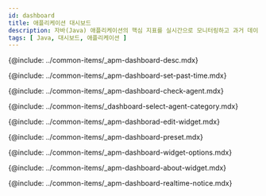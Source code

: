 ```yaml
---
id: dashboard
title: 애플리케이션 대시보드
description: 자바(Java) 애플리케이션의 핵심 지표를 실시간으로 모니터링하고 과거 데이터를 조회할 수 있는 방법을 안내합니다. CPU, 메모리 사용량, 트랜잭션 상태 등의 정보를 포함하여 문제를 빠르게 식별하고 분석할 수 있는 대시보드 설정과 사용법을 확인할 수 있습니다. 에이전트의 연결 상태 확인, 분류별 에이전트 모니터링, 대시보드 위젯의 편집과 프리셋 관리 방법 등을 포함하고 있습니다.
tags: [ Java, 대시보드, 애플리케이션 ]
---
```


<!-- 애플리케이션 대시보드 소개-->
{@include: ../common-items/_apm-dashboard-desc.mdx} 

<!-- 과거 데이터 조회하기-->
{@include: ../common-items/_apm-dashboard-set-past-time.mdx} 

<!-- 에이전트 확인하기-->
{@include: ../common-items/_apm-dashboard-check-agent.mdx} 

<!-- 분류별 에이전트 모니터링-->
{@include: ../common-items/_dashboard-select-agent-category.mdx}

<!-- 위젯 편집하기-->
{@include: ../common-items/_apm-dashborad-edit-widget.mdx}

<!-- 프리셋-->
{@include: ../common-items/_apm-dashboard-preset.mdx}

<!-- 위젯 옵션 이용하기-->
{@include: ../common-items/_apm-dashboard-widget-options.mdx}

<!-- 위젯 알아보기-->
{@include: ../common-items/_apm-dashboard-about-widget.mdx}

<!-- 실시간 알림 확인하기-->
{@include: ../common-items/_apm-dashboard-realtime-notice.mdx}